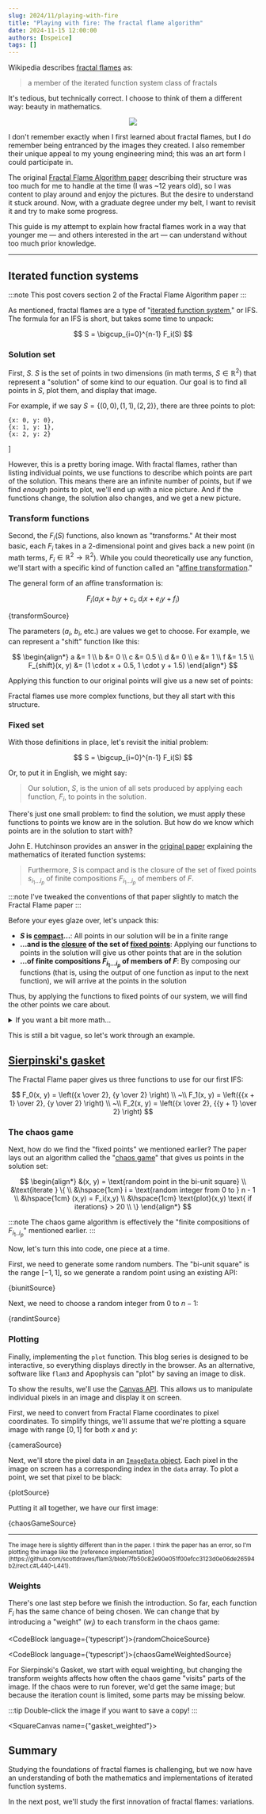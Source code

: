 ```yaml
---
slug: 2024/11/playing-with-fire
title: "Playing with fire: The fractal flame algorithm"
date: 2024-11-15 12:00:00
authors: [bspeice]
tags: []
---
```



Wikipedia describes [fractal flames](https://en.wikipedia.org/wiki/Fractal_flame) as:

> a member of the iterated function system class of fractals

It's tedious, but technically correct. I choose to think of them a different way: beauty in mathematics.


<center>
    <img src={banner} style={{filter: isDarkMode() ? '' : 'invert(1)'}}/>
</center>

<!-- truncate -->

I don't remember exactly when I first learned about fractal flames, but I do remember being entranced by the images they created.
I also remember their unique appeal to my young engineering mind; this was an art form I could participate in.

The original [Fractal Flame Algorithm paper](https://flam3.com/flame_draves.pdf) describing their structure was too much
for me to handle at the time (I was ~12 years old), so I was content to play around and enjoy the pictures.
But the desire to understand it stuck around. Now, with a graduate degree under my belt, I want to revisit it
and try to make some progress.

This guide is my attempt to explain how fractal flames work in a way that younger me &mdash; and others interested in the art &mdash;
can understand without too much prior knowledge.

---

## Iterated function systems

:::note
This post covers section 2 of the Fractal Flame Algorithm paper
:::

As mentioned, fractal flames are a type of "[iterated function system](https://en.wikipedia.org/wiki/Iterated_function_system),"
or IFS. The formula for an IFS is short, but takes some time to unpack:

$$
S = \bigcup_{i=0}^{n-1} F_i(S)
$$

### Solution set

First, $S$. $S$ is the set of points in two dimensions (in math terms, $S \in \mathbb{R}^2$)
that represent a "solution" of some kind to our equation.
Our goal is to find all points in $S$, plot them, and display that image.

For example, if we say $S = \{(0,0), (1, 1), (2, 2)\}$, there are three points to plot:

    {x: 0, y: 0},
    {x: 1, y: 1},
    {x: 2, y: 2}
]

<VictoryChart theme={VictoryTheme.clean}>
    <VictoryScatter data={simpleData} size={5} style={{data: {fill: "blue"}}}/>
</VictoryChart>

However, this is a pretty boring image. With fractal flames, rather than listing individual points,
we use functions to describe which points are part of the solution. This means there are an infinite
number of points, but if we find _enough_ points to plot, we'll end up with a nice picture.
And if the functions change, the solution also changes, and we get a new picture.

### Transform functions

Second, the $F_i(S)$ functions, also known as "transforms."
At their most basic, each $F_i$ takes in a 2-dimensional point and gives back a new point
(in math terms, $F_i \in \mathbb{R}^2 \rightarrow \mathbb{R}^2$).
While you could theoretically use any function, we'll start with a specific kind of function
called an "[affine transformation](https://en.wikipedia.org/wiki/Affine_transformation)."

The general form of an affine transformation is:

$$
F_i(a_i x + b_i y + c_i, d_i x + e_i y + f_i)
$$


<CodeBlock language="typescript">{transformSource}</CodeBlock>

The parameters ($a_i$, $b_i$, etc.) are values we get to choose.
For example, we can represent a "shift" function like this:

$$
\begin{align*}
a &= 1 \\
b &= 0 \\
c &= 0.5 \\
d &= 0 \\
e &= 1 \\
f &= 1.5 \\
F_{shift}(x, y) &= (1 \cdot x + 0.5, 1 \cdot y + 1.5)
\end{align*}
$$

Applying this function to our original points will give us a new set of points:




<VictoryChart theme={VictoryTheme.clean}>
    <VictoryScatter data={simpleData} size={5} style={{data: {fill: "blue"}}}/>
    <VictoryScatter data={shiftData} size={5} style={{data: {fill: "orange"}}}/>
    <VictoryLegend
        data={[
            {name: "(x,y)", symbol: {fill: "blue"}},
            {name: "F(x,y)", symbol: {fill: "orange"}}
        ]}
        orientation={"vertical"}
        x={75}
        y={10}
    />
</VictoryChart>

Fractal flames use more complex functions, but they all start with this structure.

### Fixed set

With those definitions in place, let's revisit the initial problem:

$$
S = \bigcup_{i=0}^{n-1} F_i(S)
$$

Or, to put it in English, we might say:

> Our solution, $S$, is the union of all sets produced by applying each function, $F_i$,
> to points in the solution.

There's just one small problem: to find the solution, we must apply these functions to points
we know are in the solution. But how do we know which points are in the solution to start with?

John E. Hutchinson provides an answer in the [original paper](https://maths-people.anu.edu.au/~john/Assets/Research%20Papers/fractals_self-similarity.pdf)
explaining the mathematics of iterated function systems:

> Furthermore, $S$ is compact and is the closure of the set of fixed points $s_{i_1...i_p}$
> of finite compositions $F_{i_1...i_p}$ of members of $F$.

:::note
I've tweaked the conventions of that paper slightly to match the Fractal Flame paper
:::

Before your eyes glaze over, let's unpack this:

- **$S$ is [compact](https://en.wikipedia.org/wiki/Compact_space)...**: All points in our solution will be in a finite range
- **...and is the [closure](https://en.wikipedia.org/wiki/Closure_(mathematics)) of the set of [fixed points](https://en.wikipedia.org/wiki/Fixed_point_(mathematics))**:
  Applying our functions to points in the solution will give us other points that are in the solution
- **...of finite compositions $F_{i_1...i_p}$ of members of $F$**: By composing our functions (that is,
  using the output of one function as input to the next function), we will arrive at the points in the solution

Thus, by applying the functions to fixed points of our system, we will find the other points we care about.

<details>
    <summary>If you want a bit more math...</summary>

    ...then there are some extra details I've glossed over so far.

    First, the Hutchinson paper requires that the functions $F_i$ be _contractive_ for the solution set to exist.
    That is, applying the function to a point must bring it closer to other points. However, as the fractal flame
    algorithm demonstrates, we only need functions to be contractive _on average_. At worst, the system will
    degenerate and produce a bad image.

    Second, we're focused on $\mathbb{R}^2$ because we're generating images, but the Hutchinson paper
    allows for arbitrary dimensions; you could also have 3-dimensional fractal flames.

    Finally, there's a close relationship between fractal flames and [attractors](https://en.wikipedia.org/wiki/Attractor).
    Specifically, the fixed points of $S$ act as attractors for the chaos game (explained in more detail below).
</details>

This is still a bit vague, so let's work through an example.

## [Sierpinski's gasket](https://www.britannica.com/biography/Waclaw-Sierpinski)

The Fractal Flame paper gives us three functions to use for our first IFS:

$$
F_0(x, y) = \left({x \over 2}, {y \over 2} \right) \\
~\\
F_1(x, y) = \left({{x + 1} \over 2}, {y \over 2} \right) \\
~\\
F_2(x, y) = \left({x \over 2}, {{y + 1} \over 2} \right)
$$

### The chaos game

Next, how do we find the "fixed points" we mentioned earlier? The paper lays out an algorithm called the "[chaos game](https://en.wikipedia.org/wiki/Chaos_game)"
that gives us points in the solution set:

$$
\begin{align*}
&(x, y) = \text{random point in the bi-unit square} \\
&\text{iterate } \{ \\
&\hspace{1cm} i = \text{random integer from 0 to } n - 1 \\
&\hspace{1cm} (x,y) = F_i(x,y) \\
&\hspace{1cm} \text{plot}(x,y) \text{ if iterations} > 20 \\
\}
\end{align*}
$$

:::note
The chaos game algorithm is effectively the "finite compositions of $F_{i_1..i_p}$" mentioned earlier.
:::

Now, let's turn this into code, one piece at a time.

First, we need to generate some random numbers. The "bi-unit square" is the range $[-1, 1]$,
so we generate a random point using an existing API:


<CodeBlock language="typescript">{biunitSource}</CodeBlock>

Next, we need to choose a random integer from $0$ to $n - 1$:


<CodeBlock language="typescript">{randintSource}</CodeBlock>

### Plotting

Finally, implementing the `plot` function. This blog series is designed to be interactive,
so everything displays directly in the browser. As an alternative,
software like `flam3` and Apophysis can "plot" by saving an image to disk.

To show the results, we'll use the [Canvas API](https://developer.mozilla.org/en-US/docs/Web/API/Canvas_API).
This allows us to manipulate individual pixels in an image and display it on screen.

First, we need to convert from Fractal Flame coordinates to pixel coordinates.
To simplify things, we'll assume that we're plotting a square image
with range $[0, 1]$ for both $x$ and $y$:


<CodeBlock language="typescript">{cameraSource}</CodeBlock>

Next, we'll store the pixel data in an [`ImageData` object](https://developer.mozilla.org/en-US/docs/Web/API/ImageData).
Each pixel in the image on screen has a corresponding index in the `data` array.
To plot a point, we set that pixel to be black:


<CodeBlock language="typescript">{plotSource}</CodeBlock>

Putting it all together, we have our first image:



<Playground scope={Scope} noInline={true}>{chaosGameSource}</Playground>

<hr/>

<small>
    The image here is slightly different than in the paper.
    I think the paper has an error, so I'm plotting the image
    like the [reference implementation](https://github.com/scottdraves/flam3/blob/7fb50c82e90e051f00efcc3123d0e06de26594b2/rect.c#L440-L441).
</small>

### Weights

There's one last step before we finish the introduction. So far, each function $F_i$ has
the same chance of being chosen. We can change that by introducing a "weight" ($w_i$)
to each transform in the chaos game:


<CodeBlock language={'typescript'}>{randomChoiceSource}</CodeBlock>


<CodeBlock language={'typescript'}>{chaosGameWeightedSource}</CodeBlock>

For Sierpinski's Gasket, we start with equal weighting,
but changing the transform weights affects how often
the chaos game "visits" parts of the image. If the chaos
were to run forever, we'd get the same image;
but because the iteration count is limited,
some parts may be missing below.

:::tip
Double-click the image if you want to save a copy!
:::


<SquareCanvas name={"gasket_weighted"}><GasketWeighted/></SquareCanvas>

## Summary

Studying the foundations of fractal flames is challenging,
but we now have an understanding of both the mathematics
and implementations of iterated function systems.

In the next post, we'll study the first innovation of fractal flames: variations.